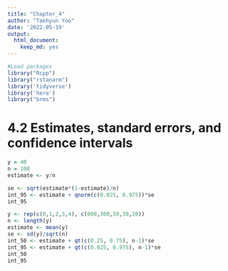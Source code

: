 ```yaml
---
title: "Chapter_4"
author: "Taehyun Yoo"
date: '2022-05-19'
output: 
  html_document: 
    keep_md: yes
---
```


```r
#Load packages
library("Rcpp")
library("rstanarm")
library('tidyverse')
library('here')
library("brms")
```

# 4.2 Estimates, standard errors, and confidence intervals
```r
y = 40
n = 100
estimate <- y/n

se <- sqrt(estimate*(1-estimate)/n)
int_95 <- estimate + qnorm(c(0.025, 0.975))*se
int_95

y <- rep(c(0,1,2,3,4), c(600,300,50,30,20))
n <- length(y)
estimate <- mean(y)
se <- sd(y)/sqrt(n)
int_50 <- estimate + qt(c(0.25, 0.75), n-1)*se
int_95 <- estimate + qt(c(0.025, 0.975), n-1)*se
int_50
int_95
```